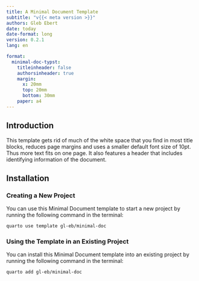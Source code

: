 ```yaml
---
title: A Minimal Document Template
subtitle: "v{{< meta version >}}"
authors: Gleb Ebert
date: today
date-format: long
version: 0.2.1
lang: en

format:
  minimal-doc-typst:
    titleinheader: false
    authorsinheader: true
    margin:
      x: 20mm
      top: 20mm
      bottom: 30mm
    paper: a4
---
```


## Introduction

This template gets rid of much of the white space that you find in most title blocks, reduces page margins and uses a smaller default font size of 10pt.
Thus more text fits on one page.
It also features a header that includes identifying information of the document.

## Installation

### Creating a New Project

You can use this Minimal Document template to start a new project by running the following command in the terminal:

```bash
quarto use template gl-eb/minimal-doc
```

### Using the Template in an Existing Project

You can install this Minimal Document template into an existing project by running the following command in the terminal:

```bash
quarto add gl-eb/minimal-doc
```
